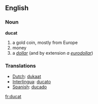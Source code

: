 ==English==
===Noun===
'''ducat'''
# a gold coin, mostly from Europe
# money
# a ''[[dollar]]'' (and by extension ''a [[euro|eurodollar]]'')

=== Translations ===
*[[Dutch]]: [[dukaat]]
*[[Interlingua]]: [[ducato]]
*[[Spanish]]: [[ducado]]

[[fr:ducat]]